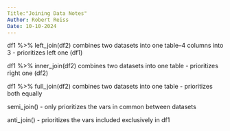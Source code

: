 ```yaml
---
Title:"Joining Data Notes"
Author: Robert Reiss
Date: 10-10-2024
---
```

df1 %>% 
  left_join(df2)
combines two datasets into one table--4 columns into 3
  - prioritizes left one (df1)

df1 %>% 
  inner_join(df2)
combines two datasets into one table
  - prioritizes right one (df2)

df1 %>% 
  full_join(df2)
combines two datasets into one table
  - prioritizes both equally
  
semi_join()
- only prioritizes the vars in common between datasets

anti_join()
- prioritizes the vars included exclusively in df1
